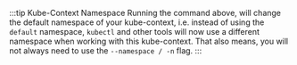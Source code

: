 :::tip Kube-Context Namespace
Running the command above, will change the default namespace of your kube-context, i.e. instead of using the `default` namespace, `kubectl` and other tools will now use a different namespace when working with this kube-context. That also means, you will not always need to use the `--namespace / -n` flag.
:::
